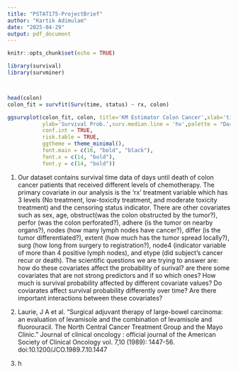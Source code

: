 ```yaml
---
title: "PSTAT175-ProjectBrief"
author: "Kartik Adimulam"
date: "2025-04-29"
output: pdf_document
---
```


```r
knitr::opts_chunk$set(echo = TRUE)
```

```r
library(survival)
library(survminer)



head(colon)
colon_fit = survfit(Surv(time, status) ~ rx, colon)

ggsurvplot(colon_fit, colon, title='KM Estimator Colon Cancer',xlab='time',
           ylab='Survival Prob.',surv.median.line = 'hv',palette = "Dark2", 
           conf.int = TRUE,    
           risk.table = TRUE,
           ggtheme = theme_minimal(), 
           font.main = c(16, "bold", "black"),  
           font.x = c(14, "bold"),            
           font.y = c(14, "bold"))
```

1. Our dataset contains survival time data of days until death of colon cancer patients that received different levels of chemotherapy. The primary covariate in our analysis is the 'rx' treatment variable which has 3 levels (No treatment, low-toxicity treatment, and moderate toxicity treatment) and the censoring status indicator. There are other covariates such as sex, age, obstruct(was the colon obstructed by the tumor?), perfor (was the colon perforated?), adhere (is the tumor on nearby organs?), nodes (how many lymph nodes have cancer?), differ (is the tumor differentiated?), extent (how much has the tumor spread locally?), surg (how long from surgery to registration?), node4 (indicator variable of more than 4 positive lymph nodes), and etype (did subject's cancer recur or death). The scientific questions we are trying to answer are: how do these covariates affect the probability of surival? are there some covariates that are not strong predictors and if so which ones? How much is survival probability affected by different covariate values? Do coviarates affect survival probability differently over time? Are there important interactions between these covariates? 

2. Laurie, J A et al. “Surgical adjuvant therapy of large-bowel carcinoma: an evaluation of levamisole and the combination of levamisole and fluorouracil. The North Central Cancer Treatment Group and the Mayo Clinic.” Journal of clinical oncology : official journal of the American Society of Clinical Oncology vol. 7,10 (1989): 1447-56. doi:10.1200/JCO.1989.7.10.1447

3. h
